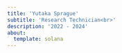 ```yaml
---
title: 'Yutaka Sprague'
subtitle: 'Research Technician<br>'
description: '2022 - 2024'
about: 
  template: solana 
---
```



